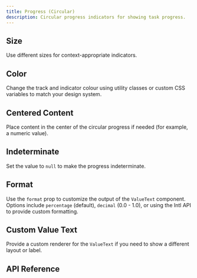 ```yaml
---
title: Progress (Circular)
description: Circular progress indicators for showing task progress.
---
```

















<Framework id="svelte">
	<Preview framework="svelte" files={{ 'app.svelte': DefaultSvelteRaw }} client:visible>
		<DefaultSvelte client:visible />
	</Preview>
</Framework>

<Framework id="react">
	<Preview framework="react" files={{ 'app.tsx': DefaultReactRaw }} client:visible>
		<DefaultReact client:visible />
	</Preview>
</Framework>

## Size

Use different sizes for context-appropriate indicators.

<Framework id="svelte">
	<Preview framework="svelte" files={{ 'app.svelte': SizeSvelteRaw }} client:visible>
		<SizeSvelte client:visible />
	</Preview>
</Framework>

<Framework id="react">
	<Preview framework="react" files={{ 'app.tsx': SizeReactRaw }} client:visible>
		<SizeReact client:visible />
	</Preview>
</Framework>

## Color

Change the track and indicator colour using utility classes or custom CSS variables to match your design system.

<Framework id="svelte">
	<Preview framework="svelte" files={{ 'app.svelte': ColorSvelteRaw }} client:visible>
		<ColorSvelte client:visible />
	</Preview>
</Framework>

<Framework id="react">
	<Preview framework="react" files={{ 'app.tsx': ColorReactRaw }} client:visible>
		<ColorReact client:visible />
	</Preview>
</Framework>

## Centered Content

Place content in the center of the circular progress if needed (for example, a numeric value).

<Framework id="svelte">
	<Preview framework="svelte" files={{ 'app.svelte': CenteredContentSvelteRaw }} client:visible>
		<CenteredContentSvelte client:visible />
	</Preview>
</Framework>

<Framework id="react">
	<Preview framework="react" files={{ 'app.tsx': CenteredContentReactRaw }} client:visible>
		<CenteredContentReact client:visible />
	</Preview>
</Framework>

## Indeterminate

Set the value to `null` to make the progress indeterminate.

<Framework id="svelte">
	<Preview framework="svelte" files={{ 'app.svelte': IndeterminateSvelteRaw }} client:visible>
		<IndeterminateSvelte client:visible />
	</Preview>
</Framework>

<Framework id="react">
	<Preview framework="react" files={{ 'app.tsx': IndeterminateReactRaw }} client:visible>
		<IndeterminateReact client:visible />
	</Preview>
</Framework>

## Format

Use the `format` prop to customize the output of the `ValueText` component. Options include `percentage` (default), `decimal` (0.0 - 1.0), or using the Intl API to provide custom formatting.

<Framework id="svelte">
	<Preview framework="svelte" files={{ 'app.svelte': FormatSvelteRaw }} client:visible>
		<FormatSvelte client:visible />
	</Preview>
</Framework>

<Framework id="react">
	<Preview framework="react" files={{ 'app.tsx': FormatReactRaw }} client:visible>
		<FormatReact client:visible />
	</Preview>
</Framework>

## Custom Value Text

Provide a custom renderer for the `ValueText` if you need to show a different layout or label.

<Framework id="svelte">
	<Preview framework="svelte" files={{ 'app.svelte': CustomValueTextSvelteRaw }} client:visible>
		<CustomValueTextSvelte client:visible />
	</Preview>
</Framework>

<Framework id="react">
	<Preview framework="react" files={{ 'app.tsx': CustomValueTextReactRaw }} client:visible>
		<CustomValueTextReact client:visible />
	</Preview>
</Framework>

## API Reference

<ApiTable component="progress" />
